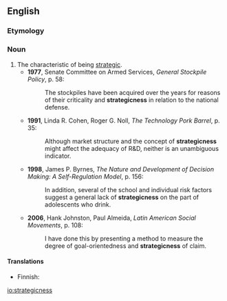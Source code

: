 ==English==

===Etymology===
{{suffix|strategic|ness}}

===Noun===
{{en-noun|es}}

# The characteristic of being [[strategic]].
#* '''1977''', Senate Committee on Armed Services, ''General Stockpile Policy'', p. 58:
#*: The stockpiles have been acquired over the years for reasons of their criticality and '''strategicness''' in relation to the national defense.
#* '''1991''', Linda R. Cohen, Roger G. Noll, ''The Technology Pork Barrel'', p. 35:
#*: Although market structure and the concept of '''strategicness''' might affect the adequacy of R&D, neither is an unambiguous indicator.
#* '''1998''', James P. Byrnes, ''The Nature and Development of Decision Making: A Self-Regulation Model'', p. 156:
#*: In addition, several of the school and individual risk factors suggest a general lack of '''strategicness''' on the part of adolescents who drink.
#* '''2006''', Hank Johnston, Paul Almeida, ''Latin American Social Movements'', p. 108:
#*: I have done this by presenting a method to measure the degree of goal-orientedness and '''strategicness''' of claim.

====Translations====
{{trans-top}}
* Finnish: {{t|fi|strategisuus}}
{{trans-mid}}
{{trans-bottom}}

[[io:strategicness]]
